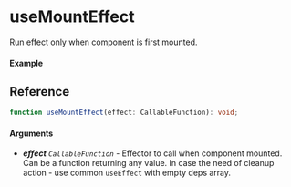 
<Meta title="Lifecycle/useMountEffect" component={Example} />

# useMountEffect

Run effect only when component is first mounted.

#### Example

<Canvas>
  <Story story={Example} inline />
</Canvas>

## Reference

```ts
function useMountEffect(effect: CallableFunction): void;
```

#### Arguments

- _**effect**_ _`CallableFunction`_ - Effector to call when component mounted. Can be a function returning any value.
  In case the need of cleanup action - use common `useEffect` with empty deps array.

